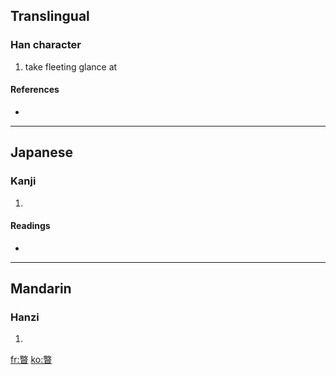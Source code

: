 ==Translingual==

===Han character===
{{Han char|rn=72|rad=日|as=12|sn=16|four=|canj=火大日 (FKA)}}

# take fleeting glance at

====References====
* {{Han ref|kx=0499.440|dkj=14155|dj=0869.150|hdz=21536.070|uh=66BC|ud=26300}}

----

==Japanese==

===Kanji===
{{ja-kanji|grade=|rs=日12}}

# {{defn|Japanese}}

====Readings====
* {{ja-readings|on=[[へつ]] (hetsu), [[へち]] (hechi)|kun=}}

----

==Mandarin==

===Hanzi===
{{cmn-hanzi|pin=[[piē]] ([[pie1]])|wg=p'ieh<sup>1</sup>}}

# {{defn|Mandarin}}

[[fr:暼]]
[[ko:暼]]